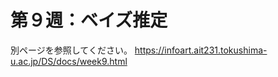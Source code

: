 # 第９週：ベイズ推定{#byayes}


別ページを参照してください。
[https://infoart.ait231.tokushima-u.ac.jp/DS/docs/week9.html](https://infoart.ait231.tokushima-u.ac.jp/DS/docs/week9.html){target="_blank"}
